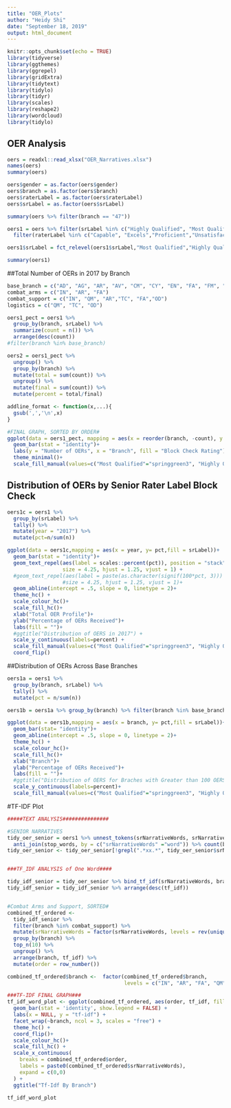 ```yaml
---
title: "OER_Plots"
author: "Heidy Shi"
date: "September 18, 2019"
output: html_document
---
```


```r
knitr::opts_chunk$set(echo = TRUE)
library(tidyverse)
library(ggthemes)
library(ggrepel)
library(gridExtra)
library(tidytext)
library(tidylo)
library(tidyr)
library(scales)
library(reshape2)
library(wordcloud)
library(tidylo)
```

## OER Analysis

```r
oers = readxl::read_xlsx("OER_Narratives.xlsx")
names(oers)
summary(oers)

oers$gender = as.factor(oers$gender)
oers$branch = as.factor(oers$branch)
oers$raterLabel = as.factor(oers$raterLabel)
oers$srLabel = as.factor(oers$srLabel)

summary(oers %>% filter(branch == "47"))

oers1 = oers %>% filter(srLabel %in% c("Highly Qualified", "Most Qualified", "Qualified", "Not Qualified")) %>% 
  filter(raterLabel %in% c("Capable", "Excels","Proficient","Unsatisfactory")) %>% drop_na()

oers1$srLabel = fct_relevel(oers1$srLabel,"Most Qualified","Highly Qualified","Qualified","Not Qualified")

summary(oers1)
```

##Total Number of OERs in 2017 by Branch 

```r
base_branch = c("AD", "AG", "AR", "AV", "CM", "CY", "EN", "FA", "FM", "IN", "MI", "MP", "MS", "OD", "EOD", "QM", "SC", "TC")
combat_arms = c("IN", "AR", "FA")
combat_support = c("IN", "QM", "AR","TC", "FA","OD")
logistics = c("QM", "TC", "OD")

oers1_pect = oers1 %>% 
  group_by(branch, srLabel) %>% 
  summarize(count = n()) %>% 
  arrange(desc(count))
#filter(branch %in% base_branch)

oers2 = oers1_pect %>% 
  ungroup() %>% 
  group_by(branch) %>% 
  mutate(total = sum(count)) %>% 
  ungroup() %>% 
  mutate(final = sum(count)) %>% 
  mutate(percent = total/final)

addline_format <- function(x,...){
  gsub(',','\n',x)
}

#FINAL GRAPH, SORTED BY ORDER#
ggplot(data = oers1_pect, mapping = aes(x = reorder(branch, -count), y = count, fill = srLabel))+
  geom_bar(stat = "identity")+
  labs(y = "Number of OERs", x = "Branch", fill = "Block Check Rating")+
  theme_minimal()+
  scale_fill_manual(values=c("Most Qualified"="springgreen3", "Highly Qualified"="lightgoldenrod", "Qualified"="orangered1", "Not Qualified"="firebrick"))

```

## Distribution of OERs by Senior Rater Label Block Check
```r
oers1c = oers1 %>% 
  group_by(srLabel) %>% 
  tally() %>% 
  mutate(year = "2017") %>% 
  mutate(pct=n/sum(n))

ggplot(data = oers1c,mapping = aes(x = year, y= pct,fill = srLabel))+
  geom_bar(stat = "identity")+
  geom_text_repel(aes(label = scales::percent(pct)), position = "stack",
                  size = 4.25, hjust = 1.25, vjust = 1) +
  #geom_text_repel(aes(label = paste(as.character(signif(100*pct, 3))) + "%"), position = "stack",
                  #size = 4.25, hjust = 1.25, vjust = 1)+
  geom_abline(intercept = .5, slope = 0, linetype = 2)+
  theme_hc() +
  scale_colour_hc()+
  scale_fill_hc()+
  xlab("Total OER Profile")+
  ylab("Percentage of OERs Received")+
  labs(fill = "")+
  #ggtitle("Distribution of OERS in 2017") + 
  scale_y_continuous(labels=percent) +
  scale_fill_manual(values=c("Most Qualified"="springgreen3", "Highly Qualified"="lightgoldenrod", "Qualified"="orangered1", "Not Qualified"="firebrick")) +
  coord_flip()
```

##Distribution of OERs Across Base Branches
```r
oers1a = oers1 %>% 
  group_by(branch, srLabel) %>% 
  tally() %>% 
  mutate(pct = n/sum(n))

oers1b = oers1a %>% group_by(branch) %>% filter(branch %in% base_branch) %>%  filter(sum(n)>100)

ggplot(data = oers1b,mapping = aes(x = branch, y= pct,fill = srLabel))+
  geom_bar(stat= "identity")+
  geom_abline(intercept = .5, slope = 0, linetype = 2)+
  theme_hc() +
  scale_colour_hc()+
  scale_fill_hc()+
  xlab("Branch")+
  ylab("Percentage of OERs Received")+
  labs(fill = "")+
  #ggtitle("Distribution of OERS for Braches with Greater than 100 OERS in 2017") +
  scale_y_continuous(labels=percent)+
  scale_fill_manual(values=c("Most Qualified"="springgreen3", "Highly Qualified"="lightgoldenrod", "Qualified"="orangered1", "Not Qualified"="firebrick"))

```

#TF-IDF Plot
```r
#####TEXT ANALYSIS###############

#SENIOR NARRATIVES
tidy_oer_senior = oers1 %>% unnest_tokens(srNarrativeWords, srNarrative) %>% 
  anti_join(stop_words, by = c("srNarrativeWords" ="word")) %>% count(branch, srNarrativeWords, sort = TRUE)
tidy_oer_senior <- tidy_oer_senior[!grepl(".*xx.*", tidy_oer_senior$srNarrativeWords),]


###TF_IDF ANALYSIS of One Word####

tidy_idf_senior = tidy_oer_senior %>% bind_tf_idf(srNarrativeWords, branch, n)
tidy_idf_senior = tidy_idf_senior %>% arrange(desc(tf_idf))


#Combat Arms and Support, SORTED#
combined_tf_ordered <-
  tidy_idf_senior %>%
  filter(branch %in% combat_support) %>%
  mutate(srNarrativeWords = factor(srNarrativeWords, levels = rev(unique(srNarrativeWords)))) %>% 
  group_by(branch) %>%
  top_n(10) %>% 
  ungroup() %>% 
  arrange(branch, tf_idf) %>% 
  mutate(order = row_number())

combined_tf_ordered$branch <-  factor(combined_tf_ordered$branch, 
                                      levels = c("IN", "AR", "FA", "QM", "TC", "OD"))

###TF-IDF FINAL GRAPH###
tf_idf_word_plot <- ggplot(combined_tf_ordered, aes(order, tf_idf, fill = branch)) +
  geom_bar(stat = 'identity', show.legend = FALSE) +
  labs(x = NULL, y = "tf-idf") +
  facet_wrap(~branch, ncol = 3, scales = "free") +
  theme_hc() +
  coord_flip()+
  scale_colour_hc()+
  scale_fill_hc() +
  scale_x_continuous(
    breaks = combined_tf_ordered$order,
    labels = paste0(combined_tf_ordered$srNarrativeWords),
    expand = c(0,0)
  ) +
  ggtitle("Tf-Idf By Branch")

tf_idf_word_plot
```

